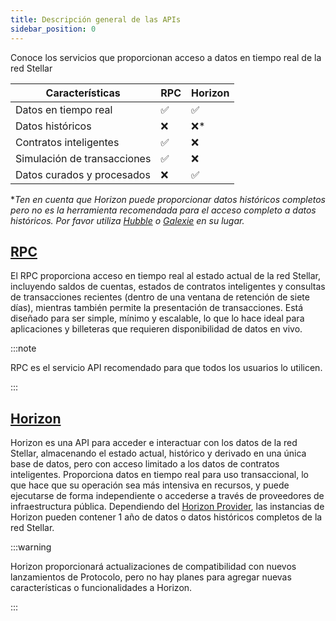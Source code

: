```yaml
---
title: Descripción general de las APIs
sidebar_position: 0
---
```


Conoce los servicios que proporcionan acceso a datos en tiempo real de la red Stellar

| Características                | RPC | Horizon |
| ------------------------------ | --- | ------- |
| Datos en tiempo real           | ✅   | ✅       |
| Datos históricos               | ❌   | ❌\*     |
| Contratos inteligentes         | ✅   | ❌       |
| Simulación de transacciones    | ✅   | ❌       |
| Datos curados y procesados     | ❌   | ✅       |

\*_Ten en cuenta que Horizon puede proporcionar datos históricos completos pero no es la herramienta recomendada para el acceso completo a datos históricos. Por favor utiliza [Hubble](../analytics/hubble/README.mdx) o [Galexie](../indexers/build-your-own/galexie/README.mdx) en su lugar._

## [RPC](./rpc/README.mdx)

El RPC proporciona acceso en tiempo real al estado actual de la red Stellar, incluyendo saldos de cuentas, estados de contratos inteligentes y consultas de transacciones recientes (dentro de una ventana de retención de siete días), mientras también permite la presentación de transacciones. Está diseñado para ser simple, mínimo y escalable, lo que lo hace ideal para aplicaciones y billeteras que requieren disponibilidad de datos en vivo.

:::note

RPC es el servicio API recomendado para que todos los usuarios lo utilicen.

:::

## [Horizon](./horizon/README.mdx)

Horizon es una API para acceder e interactuar con los datos de la red Stellar, almacenando el estado actual, histórico y derivado en una única base de datos, pero con acceso limitado a los datos de contratos inteligentes. Proporciona datos en tiempo real para uso transaccional, lo que hace que su operación sea más intensiva en recursos, y puede ejecutarse de forma independiente o accederse a través de proveedores de infraestructura pública. Dependiendo del [Horizon Provider](./api-providers.mdx), las instancias de Horizon pueden contener 1 año de datos o datos históricos completos de la red Stellar.

:::warning

Horizon proporcionará actualizaciones de compatibilidad con nuevos lanzamientos de Protocolo, pero no hay planes para agregar nuevas características o funcionalidades a Horizon.

:::

